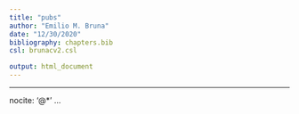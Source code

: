 ```yaml
---
title: "pubs"
author: "Emilio M. Bruna"
date: "12/30/2020"
bibliography: chapters.bib
csl: brunacv2.csl

output: html_document
---
```




---
nocite: '@*'
...

<!-- <div id="refs"></div>  -->
